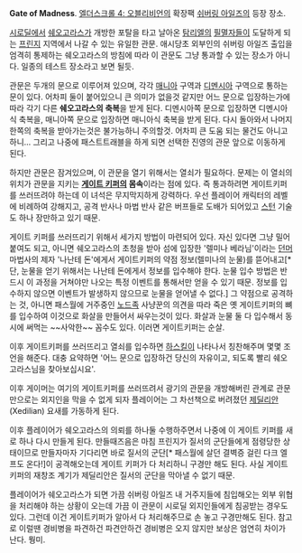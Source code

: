 '''Gate of Madness'''. [[엘더스크롤 4: 오블리비언]]의 확장팩 [[쉬버링 아일즈]]의 등장 장소. 

[[시로딜]]에서 [[쉐오고라스]]가 개방한 포탈을 타고 날아온 [[탐리엘]]의 [[필멸자]]들이 도달하게 되는 [[프린지]] 지역에서 나갈 수 있는 유일한 관문. 애시당초 외부인의 쉬버링 아일즈 출입을 엄격히 통제하는 쉐오고라스의 방침에 따라 이 관문도 그냥 통과할 수 있는 장소가 아니다. 일종의 테스트 장소라고 보면 될듯. 

관문은 두개의 문으로 이루어져 있으며, 각각 [[매니아]] 구역과 [[디멘시아]] 구역으로 통하는 문이 있다. 어차피 둘이 붙어있으니 큰 의미가 없을것 같지만 어느 문으로 입장하는가에 따라 각기 다른 '''쉐오고라스의 축복'''을 받게 된다. 디멘시아쪽 문으로 입장하면 디멘시아식 축복을, 매니아쪽 문으로 입장하면 매니아식 축복을 받게 된다. 다시 돌아와서 나머지 한쪽의 축복을 받아가는것은 불가능하니 주의할것. 어차피 큰 도움 되는 물건도 아니고 하니...  그리고 나중에 패스트트래블을 하게 되면 선택한 진영의 관문 앞으로 이동하게 된다.

하지만 관문은 잠겨있으며, 이 관문을 열기 위해서는 열쇠가 필요하다. 문제는 이 열쇠의 위치가 관문을 지키는 '''[[게이트 키퍼]]의 몸속'''이라는 점에 있다. 즉 통과하려면 게이트키퍼를 쓰러뜨려야 하는데 이 녀석은 무지막지하게 강력하다. 우선 플레이어 캐릭터의 레벨에 비례하여 강해지고, 공격 반사나 마법 반사 같은 버프들로 도배가 되어있고 [[스턴]] 기술도 하나 장만하고 있기 때문. 

게이트 키퍼를 쓰러뜨리기 위해서 세가지 방법이 마련되어 있다. 자신 있다면 그냥 밀어붙여도 되고, 아니면 쉐오고라스의 초청을 받아 섬에 입장한 '렐미나 베라님'이라는 [[던머]] 마법사의 제자 '나난테 돈'에게서 게이트키퍼의 약점 정보(렐미나의 눈물)를 뜯어내고[* 단, 눈물을 얻기 위해서는 나난테 돈에게서 정보를 입수해야 한다. 눈물 입수 방법은 반드시 이 과정을 거쳐야만 나오는 특정 이벤트를 통해서만 얻을 수 있기 때문. 정보를 입수하지 않으면 이벤트가 발생하지 않으므로 눈물을 얻어낼 수 없다.] 그 약점으로 공격하는 것, 아니면 패스월에 거주중인 [[노드]]족 사냥꾼의 의견을 따라 죽은 옛 게이트키퍼의 뼈를 입수하여 이것으로 화살을 만들어서 싸우는것이 있다. 화살과 눈물 둘 다 입수해서 동시에 써먹는 ~~사악한~~ 꼼수도 있다. 이러면 게이트키퍼는 순살. 

이후 게이트키퍼를 쓰러뜨리고 열쇠를 입수하면 [[하스킬]]이 나타나서 칭찬해주며 몇몇 조언을 해준다. 대충 요약하면 '어느 문으로 입장하건 당신의 자유이고, 되도록 빨리 쉐오고라스님을 찾아보십시요'.

이후 게이머는 여기의 게이트키퍼를 쓰러뜨려서 광기의 관문을 개방해버린 관계로 관문만으로는 외지인을 막을 수 없게 되자 플레이어는 그 차선책으로 버려졌던 [[제딜리안]](Xedilian) 요새를 가동하게 된다. 

이후 플레이어가 쉐오고라스의 의뢰를 하나둘 수행하주면서 나중에 이 게이트 키퍼를 새로 하나 다시 만들게 된다. 만들때즈음은 마침 프린지가 질서의 군단들에게 점령당한 상태이므로 만들자마자 기다리면 바로 질서의 군단[* 패스월에 살던 결벽증 걸린 다크 엘프도 온다!]이 공격해오는데 게이트 키퍼가 다 처리하니 구경만 해도 된다. 사실 게이트키퍼의 재창조 계기가 제딜리안은 질서의 군단을 막아낼 수 없기 때문.

플레이어가 쉐오고라스가 되면 가끔 쉬버링 아일즈 내 거주지들에 침입해오는 외부 위협을 처리해야 하는 상황이 오는데 가끔 이 관문이 시로딜 외지인들에게 침공받는 경우도 있다. 그런데 이건 게이트키퍼가 알아서 다 처리해주므로 손 놓고 구경만해도 된다. 참고로 이럴땐 경비병을 파견하건 파견안하건 경비병은 오지 않지만 보상은 엄연히 차이가 난다. 뭥미. 
